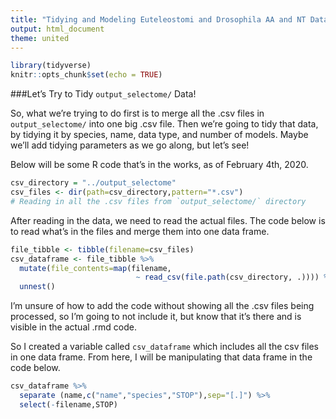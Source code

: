 ```yaml
---
title: "Tidying and Modeling Euteleostomi and Drosophila AA and NT Data"
output: html_document
theme: united
---
```


```r
library(tidyverse)
knitr::opts_chunk$set(echo = TRUE)
```

###Let's Try to Tidy `output_selectome/` Data!

So, what we're trying to do first is to merge all the .csv files in `output_selectome/` into one big .csv file. 
Then we're going to tidy that data, by tidying it by species, name, data type, and number of models. Maybe we'll add tidying parameters as we go along, but let's see!

Below will be some R code that's in the works, as of February 4th, 2020.

```r
csv_directory = "../output_selectome"
csv_files <- dir(path=csv_directory,pattern="*.csv")
# Reading in all the .csv files from `output_selectome/` directory
```

After reading in the data, we need to read the actual files. The code below is to read what's in the files and merge them into one data frame.

```r

file_tibble <- tibble(filename=csv_files) 
csv_dataframe <- file_tibble %>%
  mutate(file_contents=map(filename,
                            ~ read_csv(file.path(csv_directory, .)))) %>%
  unnest() 

```

I'm unsure of how to add the code without showing all the .csv files being processed, so I'm going to not include it, but know that it's there and is visible in the actual .rmd code.

So I created a variable called `csv_dataframe` which includes all the csv files in one data frame. From here, I will be manipulating that data frame in the code below.


``` r
csv_dataframe %>%
  separate (name,c("name","species","STOP"),sep="[.]") %>%
  select(-filename,STOP)

```
